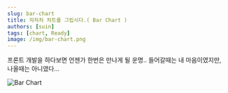 ```yaml
---
slug: bar-chart
title: 차차차 차트를 그립시다.( Bar Chart )
authors: [suin]
tags: [chart, Ready]
image: /img/bar-chart.png
---
```


프론트 개발을 하다보면 언젠가 한번은 만나게 될 운명.. 들어갈때는 내 마음이였지만, 나올때는 아니였다...

<!--truncate-->

![Bar Chart](/img/bar-chart.png)

